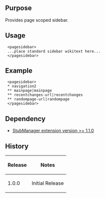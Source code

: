 {{Extension
|name        = PageSidebar
|status      = stable
|author      = [[user:jldupont|Jean-Lou Dupont]]
|image       =
|version     = 1.0.0
|update      =
|mediawiki   = 1.11, 1.12
|download    = [http://mediawiki.googlecode.com/svn/tags/PageSidebar/ SVN]
|readme      =
|changelog   = See SVN ($Id$)
|description = Provides page scoped sidebar.
|parameters  =
|rights      =
|example     =
}}
== Purpose ==
Provides page scoped sidebar.

== Usage ==
<pre>
 <pagesidebar>
 ...place standard sidebar wikitext here...
 </pagesidebar>
</pre>
== Example ==
<pre>
 <pagesidebar>
 * navigation2
 ** mainpage|mainpage
 ** recentchanges-url|recentchanges
 ** randompage-url|randompage
 </pagesidebar>
</pre>

<!--{{
== Example ==
[[{{FULLPAGENAMEE}}/Tests]]
}}-->

== Dependency ==
* [[Extension:StubManager|StubManager extension version >= 1.1.0 ]]
{{Pear|PageSidebar}}

== History ==
{|class=datatable
! Release !! Notes
|-
| 1.0.0 || Initial Release
|}
